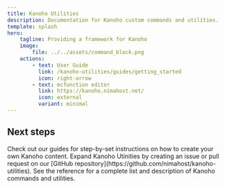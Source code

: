 ```yaml
---
title: Kanoho Utilities
description: Documentation for Kanoho custom commands and utilities.
template: splash
hero:
    tagline: Providing a framework for Kanoho
    image:
        file: ../../assets/command_block.png
    actions:
        - text: User Guide
          link: /kanoho-utilities/guides/getting_started
          icon: right-arrow
        - text: mcfunction editor
          link: https://kanoho.nimahost.net/
          icon: external
          variant: minimal
---
```



<HomeNav />

## Next steps

<CardGrid stagger>
	<Card title="Guides" icon="open-book">
		Check out our guides for step-by-set instructions on how to create your own
		Kanoho content.
	</Card>
	<Card title="Contribute" icon="pencil">
		Expand Kanoho Utinities by creating an issue or pull request on our [GitHub
		repository](https://github.com/nimahost/kanoho-utilities).
	</Card>
	<Card title="Reference" icon="document">
		See the reference for a complete list and description of Kanoho commands and
		utilities.
	</Card>
</CardGrid>
